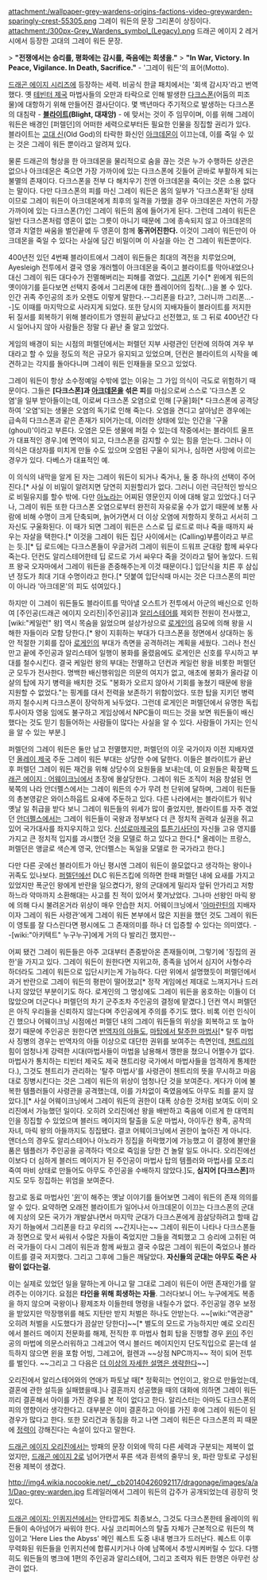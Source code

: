 attachment:/wallpaper-grey-wardens-origins-factions-video-greywarden-sparingly-crest-55305.png 
그레이 워든의 문장 그리폰이 상징이다.
attachment:/300px-Grey_Wardens_symbol_(Legacy).png
드래곤 에이지 2 레거시에서 등장한 고대의 그레이 워든 문장. 

> '''"전쟁에서는 승리를, 평화에는 감시를, 죽음에는 희생을."'''
> '''"In War, Victory. In Peace, Vigilance. In Death, Sacrifice."'''
- '그레이 워든'의 표어(Motto).

[[드래곤 에이지 시리즈]]에 등장하는 세력. 비공식 한글 패치에서는 '회색 감시자'라고 번역했다. 
옛 [[테빈터 제국]] 마법사들의 오만과 타락으로 인해 발생한 [[다크스폰]](어둠의 피조물)에 대항하기 위해 만들어진 결사단이다. 몇 백년마다 주기적으로 발생하는 다크스폰의 대침략 - '''[[블라이트]](Blight, 대재앙)''' - 에 맞서는 것이 주 임무이며, 이를 위해 그레이 워든은 배경인 [퍼렐던]의 어떠한 세력으로부터든 필요한 인물을 징집할 권리가 있다. 블라이트는 [[고대 신]](Old God)의 타락한 화신인 [[아크데몬]]이 이끄는데, 이를 죽일 수 있는 것은 그레이 워든 뿐이라고 알려져 있다.

물론 드래곤의 형상을 한 아크데몬을 물리적으로 숨을 끊는 것은 누가 수행하든 상관은 없으나 아크데몬은 죽으면 가장 가까이에 있는 다크스폰에 깃들어 곧바로 부활하게 되는 불멸의 존재이다. 다크스폰을 전부 다 해치우기 전엔 아크데몬을 죽이는 것은 소용 없다는 말이다. 다만 다크스폰의 피를 마신 그레이 워든은 몸의 일부가 '다크스폰화'된 상태이므로 그레이 워든이 아크데몬에게 최후의 일격을 가했을 경우 아크데몬은 자연히 가장 가까이에 있는 다크스폰(?)인 그레이 워든의 몸에 들어가게 된다. 그런데 그레이 워든은 일반 다크스폰처럼 영혼이 없는 그릇이 아니기 때문에 그에 종속되지 않고 아크데몬의 영과 치열한 싸움을 벌인끝에 두 영혼이 함께 '''동귀어진한다.''' 이것이 그레이 워든만이 아크데몬을 죽일 수 있다는 사실에 담긴 비밀이며 이 사실을 아는 건 그레이 워든뿐이다.

400년전 있던 4번째 블라이트에서 그레이 워든들은 최대의 격전을 치루었으며, Ayesleigh 전투에서 결국 영웅 개러헬이 아크데몬을 죽이고 블라이트를 막아내었으나 대신 그레이 워든 대다수가 전멸해버리는 피해를 겪었다. [[그리폰]] 기수[* 윈에게 워든의 옛이야기를 듣다보면 선택지 중에서 그리폰에 대한 플레이어의 집착(...)을 볼 수 있다. 인간 귀족 주인공의 조카 오렌도 이렇게 말한다.--그리폰을 타고?, 그러니까 그리폰...--]도 이때를 마지막으로 사라지게 되었다. 또한 당시의 지배자들이 블라이트를 저지한 뒤 질서를 회복하기 위해 블라이트가 영원히 끝났다고 선전했고, 또 그 뒤로 400년간 다시 일어나지 않아 사람들은 정말 다 끝난 줄 알고 있었다.

게임의 배경이 되는 시점의 퍼렐던에서는 퍼렐던 지부 사령관인 던컨에 의하여 겨우 부대라고 할 수 있을 정도의 적은 규모가 유지되고 있었으며, 던컨은 블라이트의 시작을 예견하고는 각지를 돌아다니며 그레이 워든 인재들을 모으고 있었다.

그레이 워든이 항상 소수정예일 수밖에 없는 이유는 그 가입 의식이 극도로 위험하기 때문이다. 그들은 '''[다크스폰]과 [[아크데몬]]을 섞은 피'''를 마심으로써 스스로 '다크스폰 오염'을 일부 받아들이는데, 이로써 다크스폰 오염으로 인해 [구울]화[* 다크스폰에 공격당하여 '오염'되는 생물은 오염의 독기로 인해 죽는다. 오염을 견디고 살아남은 경우에는 급속히 다크스폰과 같은 존재가 되어가는데, 이러한 상태에 있는 인간을 '구울(ghoul)'이라고 부른다. 오염은 모든 생물에 퍼질 수 있는데 작중에서는 블라이트 울프가 대표적인 경우.]에 면역이 되고, 다크스폰을 감지할 수 있는 힘을 얻는다. 그러나 이 의식은 대상자를 미치게 만들 수도 있으며 오염된 구울이 되거나, 심하면 사망에 이르는 경우가 있다. 다베스가 대표적인 예.

이 의식의 내막을 알게 된 자는 그레이 워든이 되거나 죽거나, 둘 중 하나의 선택이 주어진다.[* 사실 이 비밀이 알려지면 당연히 지원할리가 없다. 그러니 이런 극단적인 방식으로 비밀유지를 할수 밖에. 다만 [[아노라]]는 어찌된 영문인지 이에 대해 알고 있었다.] 더구나, 그레이 워든 또한 다크스폰 오염으로부터 완전히 자유로울 수가 없기 때문에 보통 사람에 비해 수명이 크게 단축되며, 늙어가면서 더 이상 오염에 저항하지 못하고 서서히 그 자신도 구울화된다. 이 때가 되면 그레이 워든은 스스로 딥 로드로 떠나 죽을 때까지 싸우는 자살을 택한다.[* 이것을 그레이 워든 집단 사이에서는 (Calling)부름이라고 부르는 듯.][* 딥 로드에는 다크스폰들이 우글거려 그레이 워든이 드워프 군대랑 함께 싸우다 죽는다. 던컨도 알리스테어한테 딥 로드로 가서 싸우다 죽을 것이라고 털어 놓았다. 드워프 왕국 오자마에서 그레이 워든을 존중해주는게 이것 때문이다.] 입단식을 치른 후 삼십년 정도가 최대 기대 수명이라고 한다.[* 덧붙여 입단식때 마시는 것은 다크스폰의 피만이 아니라 '아크데몬'의 피도 섞여있다.]

하지만 이 그레이 워든들도 블라이트를 막아낼 오스트가 전투에서 아군의 배신으로 인하여 [주인공(드래곤 에이지 오리진)|주인공]]과 [[알리스테어]]를 제외한 전원이 전사했고, [wiki:"케일런" 왕] 역시 목숨을 잃었으며 설상가상으로 [[로게인]]의 음모에 의해 왕을 시해한 자들이라 모함 당한다.[* 왕이 지휘하는 부대가 다크스폰을 정면에서 상대하는 동안 적절한 기회를 잡아 [[로게인]]의 부대가 측면을 공격하려는 계획을 세웠다. 그러나 천신만고 끝에 주인공과 알리스테어 일행이 봉화를 올렸음에도 로게인은 신호를 무시하고 부대를 철수시킨다. 결국 케일런 왕의 부대는 전멸하고 던컨과 케일런 왕을 비롯한 퍼렐던 군 모두가 전사한다. 명백한 배신행위임은 의문의 여지가 없고, 애초에 봉화가 올라갈 이샬의 탑에 자기 병력을 배치한 것도 "봉화가 오르지 않아서 기회를 놓쳤기 때문에 왕을 지원할 수 없었다."는 핑계를 대서 전력을 보존하기 위함이었다. 또한 탑을 지키던 병력까지 철수시켜 다크스폰이 장악하게 놔두었다. 그런데 로게인은 퍼렐던에서 유명한 독립투사이자 영웅 임에도 불구하고 게임상에서 NPC들이 떠드는 것을 보면 워든들이 배신했다는 것도 믿기 힘들어하는 사람들이 많다는 사실을 알 수 있다. 사람들이 가지는 인식을 알 수 있는 부분.]

퍼렐던의 그레이 워든은 둘만 남고 전멸했지만, 퍼렐던의 이웃 국가이자 이전 지배자였던 [[올레이 제국]] 주둔 그레이 워든 부대는 상당한 수에 달한다. 이들은 블라이트가 끝난 후 퍼렐던 그레이 워든 재건을 위해 상당수의 요원들을 보내는데, 이 요원들은 확장팩 [[드래곤 에이지 : 어웨이크닝]]에서 초장에 몰살당한다. 그레이 워든 조직이 처음 창설된 먼 북쪽의 나라 안더펠스에서는 그레이 워든의 수가 무려 천 단위에 달하며, 그레이 워든들의 총본영같은 와이스하웁트 요새에 주둔하고 있다. 다른 나라에서는 블라이트가 워낙 옛날 일 취급을 받다 보니 그레이 워든들의 위세가 많이 줄었지만, 블라이트를 자주 겪었던 [[안더펠스]]에서는 그레이 워든들이 국왕과 정부보다 더 큰 정치적 권력과 실권을 쥐고 있어 국가대사를 좌지우지하고 있다. [[신성로마제국]]의 [[튜튼기사단]]이 자신들 고유 영지를 가지고 큰 정치적 입지를 과시했던 것을 모델로 하고 있다고 한다.[* 올레이는 프랑스, 퍼렐던은 앵글로 색슨계 영국, 안더펠스는 독일을 모델로 한 국가라고 한다.]

다만 다른 곳에선 블라이트가 아닌 평시엔 그레이 워든이 쓸모없다고 생각하는 왕이나 귀족도 있나보다. [[퍼렐던]]에선 DLC 워든즈킵에 의하면 한때 퍼렐던 내에 요새를 가지고 있었지만 폭군인 왕에게 반란을 일으켰다가, 왕의 군대에게 밀리자 앞뒤 안가리고 저항하느라 악마까지 소환해대는 사고를 친 적이 있어서 쫓겨났었다. 그나마 선왕인 마릭 왕에 의해 다시 불려온거라 위상이 매우 안습한 처지. 어웨이크닝에서 '[[아마란틴]]의 지배자이자 그레이 워든 사령관'에게 그레이 워든 본부에서 많은 지원을 했던 것도 그레이 워든이 영토를 잘 다스린다면 평시에도 그 존재의미를 하나 더 입증할 수 있다는 의미였다. --[wiki:"아키텍트" 누구누구]에게 거의 다 발리긴 했지만--

어찌 됐건 그레이 워든들은 아주 고대부터 존중받아온 존재들이며, 그렇기에 '징집의 권한'을 가지고 있다. 그레이 워든이 원한다면 지위고하, 종족을 넘어서 심지어 사형수라 하더라도 그레이 워든으로 입단시키는게 가능하다. 다만 위에서 설명했듯이  퍼렐던에서 과거 반란으로 그레이 워든의 평판이 떨어졌고[* 정작 게임에선 제대로 느껴지거나 드러나지 않았던 부분이기도 하다. 로게인의 그 명성에도 그레이 워든을 옹호하는 이들이 더 많았으며 더군다나 퍼렐던의 차기 군주조차 주인공의 결정에 맡겼다.] 던컨 역시 퍼렐던은 아직 우리들을 신뢰하지 않는다며 주인공에게 주의를 주기도 했다. 비록 이런 인식이긴 했으나 어웨이크닝 시점에선 퍼렐던 내의 그레이 워든들의 위상을 회복하고 또 높아졌기 때문에 주인공은 원한다면 [[나타니엘 하우|반역자의 아들]]도, [[앤더스|마탑에서 탈주한 마법사]][* 탈주 마법사 징병의 경우는 반역자의 아들 이상으로 대단한 권위를 보여주는 측면인데, [[챈트리]]의 힘이 엄청나게 강력한 시대(마법사들이 마법을 남용해서 깽판을 쳤으니 어쩔수가 없다. 마법사가 통치하는 티빈터 제국도 제국 챈트리랑 국가에서 마법사들을 엄격하게 통제한다.), 그것도 첸트리가 관리하는 '탈주 마법사'를 사령관이 첸트리의 뜻을 무시하고 마음대로 징병시킨다는 것은 그레이 워든의 위상이 엄청나단 것을 보여준다. 게다가 이에 불복한 템플러들이 사령관을 공격했는데, 이를 가차없이 죽였음에도 아무도 죄를 묻지 않았다.][* 사실 어웨이크닝에서 그레이 워든의 권한이 대폭 상승한 것처럼 보여도 이미 오리진에서 가능했던 일이다. 오히려 오리진에선 왕을 배반하고 죽음에 이르게 한 대역죄인을 징집할 수 있었으며 블러드 메이지의 탈출을 도운 마법사, 아이두칸 왕족, 공작의 자녀, 마릭 왕의 아들까지도 징집됐다. 결코 어웨이크닝에서 권한이 높아진 게 아니다. 앤더스의 경우도 알리스테어나 아노라가 징집을 허락했기에 가능했고 이 결정에 불만을 품은 템플러가 주인공을 공격하다 역으로 죽임을 당한 건 놀랄 일도 아니다. 오리진에선 이보다 더 심하게 블러드 메이지가 된 주인공이 마법사 탑의 템플러와 마법사를 모조리 죽여 마비 상태로 만들어도 아무도 주인공을 수배하지 않았다.]도, '''심지어 [다크스폰]'''까지도 모두 징집하는 위엄을 보여준다.

참고로 동료 마법사인 '[[윈]]'이 해주는 옛날 이야기를 들어보면 그레이 워든의 존재 의의를 알 수 있다. 요약하면 오래전 블라이트가 일어나서 아크데몬이 이끄는 다크스폰의 군대에 지상의 모든 국가가 개발살나면서 마지막 군대가 다크스폰에게 끔살당하려고 할때 갑자기 하늘에서 그리폰을 타고 우리의 ~~간지나는~~ 그레이 워든이 나타나 다크스폰들과 정면으로 맞서 싸워서 수많은 자들이 죽었지만 그들을 격퇴했고 그 승리에 고취된 여러 국가들이 다시 그레이 워든과 함께 싸웠고 결국 수많은 그레이 워든이 죽었으나 블라이트를 결국 저지했다. 그리고 그후에 그들은 깨달았다. '''자신들의 군대는 아무도 죽은 사람이 없다는걸.'''

이는 실제로 있었던 일을 말하는게 아니고 말 그대로 그레이 워든이 어떤 존재인가를 알려주는 이야기다. 요점은 '''타인을 위해 희생하는 자들'''. 그러다보니 어느 누구에게도 복종을 하지 않으며 국왕이나 황제조차 이들한테 명령을 내릴수가 없다. 주인공일 경우 보정을 받았지만 막장행위를 해도 지탄만 받지 처벌은 하나도 안받는다. ~~[wiki:"역관광" 오히려 처벌을 시도했다가 끔살만 당한다]~~[* 별도의 모드로 가능하지만 예로 오리진에서 블러드 메이지 전문화를 해제, 전직한 후 마법사 협회 탑을 진행할 경우 [[윈]]이 주인공의 마법에 의문스러워하고 그레고어 역시 블러드 메이지인지 단도직입으로 묻는데 설득하지 않으면 윈을 포함 어빙, 그레고어, 컬렌과 ~~상점 NPC까지~~ 적이 되어 전투를 벌인다. ~~그리고 그 다음은 [[더 이상의 자세한 설명은 생략한다]]~~]

오리진에서 알리스테어와의 연애가 파토날 때[* 정확히는 연인이고, 왕으로 만들었는데, 결혼에 관한 설득을 실패했을때.]나 결혼까지 성공했을 때의 대화에 의하면 그레이 워든끼리 결혼해서 아이를 가진 경우를 본 적이 없다고 한다. 알리스터는 아마도 다크스폰의 피의 영향이라 생각한다고. 대부분은 이미 결혼하고 아이를 가진 후에 그레이 워든이 된 경우가 많다고 한다. 또한 모리건과 동침을 하고 나면  그레이 워든은 다크스폰의 피 때문에 [[정력]]이 강해진다는 속설이 있다고 말한다.

[[드래곤 에이지 오리진]]에서는 방패의 문장 이외에 딱히 다른 세력과 구분되는 제복이 없었지만, [[드래곤 에이지 2]]로 넘어가면서 푸른 색과 흰색의 줄무늬 옷, 파란 망토로 구성된 전용 제복이 생겼다. 

http://img4.wikia.nocookie.net/__cb20140426092117/dragonage/images/a/a1/Dao-grey-warden.jpg
트레일러에서 그레이 워든의 갑주가 공개되었는데 굉장히 멋있다. 

[[드래곤 에이지: 인퀴지션]]에서는 안타깝게도 최종보스, 그것도 다크스폰한테 올레이의 워든들이 속아넘어가 싸워야 한다.
사실 코리피어스의 탈출 자체가 근본적으로 워든의 책임이고 'Here Lies the Abyss' 메인 퀘스트 도중 내내 병크가 드러난다. 퀘스트 이후 무력화된 워든들을 인퀴지션에 합류시키거나 아예 남쪽에서 추방시켜버릴 수 있다. 다행히도 워든들의 병크에 1편의 주인공과 알리스테어, 그리고 조력자 워든 한명은 아무런 상관이 없다.
